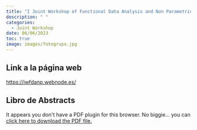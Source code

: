 ```yaml
---
title: "I Joint Workshop of Functional Data Analysis and Non Parametric Statistics"
description: " "
categories:
  - Joint Workshop
date: 06/06/2023
toc: true
image: images/fotogrupo.jpg
---
```


## Link a la página web

[https://iwfdanp.webnode.es/](https://iwfdanp.webnode.es/)

## Libro de Abstracts

```{=html}
<object data="JW-NP-FDA - Proceedings Updated 9th of June.pdf" type="application/pdf" width="100%" height="100%" style="min-height:100vh;">
    <p>It appears you don't have a PDF plugin for this browser.
    No biggie... you can <a href="JW-NP-FDA - Proceedings Updated 9th of June.pdf">click here to
    download the PDF file.</a></p>
</object>
```
